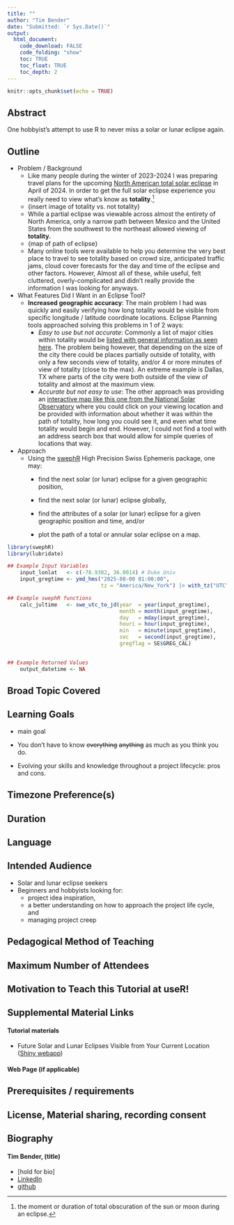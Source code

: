 ```yaml
---
title: ""
author: "Tim Bender"
date: "Submitted: `r Sys.Date()`"
output:
  html_document:
    code_download: FALSE
    code_folding: "show"
    toc: TRUE
    toc_float: TRUE
    toc_depth: 2
---
```


```r
knitr::opts_chunk$set(echo = TRUE)
```

## Abstract

One hobbyist's attempt to use R to never miss a solar or lunar eclipse again.

## Outline

-   Problem / Background
    -   Like many people during the winter of 2023-2024 I was preparing travel plans for the upcoming [North American total solar eclipse](https://science.nasa.gov/eclipses/future-eclipses/eclipse-2024/) in April of 2024. In order to get the full solar eclipse experience you really need to view what's know as **totality**.[^1]
    -   {insert image of totality vs. not totality}
    -   While a partial eclipse was viewable across almost the entirety of North America, only a narrow path between Mexico and the United States from the southwest to the northeast allowed viewing of **totality.**
    -   {map of path of eclipse}
    -   Many online tools were available to help you determine the very best place to travel to see totality based on crowd size, anticipated traffic jams, cloud cover forecasts for the day and time of the eclipse and other factors. However, Almost all of these, while useful, felt cluttered, overly-complicated and didn't really provide the information I was looking for anyways.
-   What Features Did I Want in an Eclipse Tool?
    -   **Increased geographic accuracy**: The main problem I had was quickly and easily verifying how long totality would be visible from specific longitude / latitude coordinate locations. Eclipse Planning tools approached solving this problems in 1 of 2 ways:
        -   *Easy to use but not accurate*: Commonly a list of major cities within totality would be [listed with general information as seen here](https://eclipse2024.org/somcow24.html). The problem being however, that depending on the size of the city there could be places partially outside of totality, with only a few seconds view of totality, and/or 4 or more minutes of view of totality (close to the max). An extreme example is Dallas, TX where parts of the city were both outside of the view of totality and almost at the maximum view.
        -   *Accurate but not easy to use*: The other approach was providing an [interactive map like this one from the National Solar Observatory](https://nso.edu/for-public/eclipse-map-2024/) where you could click on your viewing location and be provided with information about whether it was within the path of totality, how long you could see it, and even what time totality would begin and end. However, I could not find a tool with an address search box that would allow for simple queries of locations that way. <!-- -   Broad Solution --> <!--     -   some text -->
-   Approach
    -   Using the [swephR](https://cran.r-project.org/package=swephR) High Precision Swiss Ephemeris package, one may:
        -   find the next solar (or lunar) eclipse for a given geographic position,

        -   find the next solar (or lunar) eclipse globally,

        -   find the attributes of a solar (or lunar) eclipse for a given geographic position and time, and/or

        -   plot the path of a total or annular solar eclipse on a map.

[^1]: the moment or duration of total obscuration of the sun or moon during an eclipse.




```r
library(swephR)
library(lubridate)

## Example Input Variables
    input_lonlat   <- c(-78.9382, 36.0014) # Duke Univ
    input_gregtime <- ymd_hms("2025-08-08 01:00:00", 
                              tz = "America/New_York") |> with_tz("UTC") # Gregorian time

## Example swephR functions
    calc_jultime   <- swe_utc_to_jd(year  = year(input_gregtime), 
                                    month = month(input_gregtime), 
                                    day   = mday(input_gregtime),
                                    houri = hour(input_gregtime), 
                                    min   = minute(input_gregtime),
                                    sec   = second(input_gregtime),
                                    gregflag = SE$GREG_CAL)
            

## Example Returned Values
    output_datetime <- NA


```

## Broad Topic Covered

## Learning Goals

-   main goal

-   You don't have to know ~~everything~~ ~~anything~~ as much as you think you do.

-   Evolving your skills and knowledge throughout a project lifecycle: pros and cons.

## Timezone Preference(s)

## Duration

## Language

## Intended Audience

-   Solar and lunar eclipse seekers
-   Beginners and hobbyists looking for:
    -   project idea inspiration,
    -   a better understanding on how to approach the project life cycle, and
    -   managing project creep

## Pedagogical Method of Teaching

## Maximum Number of Attendees

## Motivation to Teach this Tutorial at useR!

## Supplemental Material Links

#### Tutorial materials

-   Future Solar and Lunar Eclipses Visible from Your Current Location ([Shiny webapp](https://tim-bender.shinyapps.io/shiny_all_eclipses/))

#### Web Page (if applicable)

## Prerequisites / requirements

## License, Material sharing, recording consent

## Biography

#### Tim Bender, (title)

-   [hold for bio]
-   [LinkedIn](https://www.linkedin.com/in/tim-bender-238870171/)
-   [github](https://github.com/benda18)
